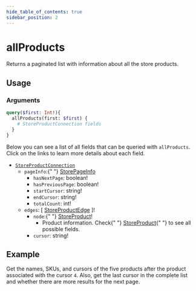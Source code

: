 ```yaml
---
hide_table_of_contents: true
sidebar_position: 2
---
```



# allProducts

Returns a paginated list with information about all the store products.

## Usage

<div className="lg:grid grid-cols-2 gap-20 pt-5">

<div>

<h3 className="mb-4">Arguments</h3>

<PropsComponent
  name="first"
  type="Int"
  description="	Number of items that should return from the complete result list."
  required="true"
/>

<PropsComponent
  name="after"
  type="String"
  description="Product pagination argument, indicating the cursor corresponding to the item after which the results should be fetched."
/>

</div>
<div>

<Tabs>
  <TabItem value="query" label="Query" default>

```graphql
query($first: Int!){
  allProducts(first: $first) {
    # StoreProductConnection fields
  }
}
```

</TabItem>

<TabItem value="response" label="Response">

Below you can see a list of all fields that can be queried with `allProducts`. Click on the links to learn more details about each field.

<ul>
  <li>
    <a href="/reference/api/objects#storeproductconnection">
      <code>StoreProductConnection</code>
    </a>
    <ul>
      <li>
        <code>pageInfo</code>:{" "}
        <a href="/reference/api/objects/#storepageinfo">StorePageInfo</a>
        <ul>
          <li>
            <code>hasNextPage</code>: boolean!
          </li>
          <li>
            <code>hasPreviousPage</code>: boolean!
          </li>
          <li>
            <code>startCursor</code>: string!
          </li>
          <li>
            <code>endCursor</code>: string!
          </li>
          <li>
            <code>totalCount</code>: int!
          </li>
        </ul>
      </li>
      <li>
        <code>edges</code>: [
        <a href="/reference/api/objects/#storeproductedge">StoreProductEdge</a>
        ]!
        <ul>
          <li>
            <code>node</code>:{" "}
            <a href="/reference/api/objects/#storeproduct">StoreProduct</a>!
            <ul>
              <li>
                Product information. Check{" "}
                <a href="/reference/api/objects/#storeproduct">StoreProduct</a>{" "}
                to see all possible fields.
              </li>
            </ul>
          </li>
          <li>
            <code>cursor</code>: string!
          </li>
        </ul>
      </li>
    </ul>
  </li>
</ul>

</TabItem>
</Tabs>
</div>
</div>

## Example

Get the names, SKUs, and cursors of the five products after the product associated with the cursor `4`. Also, get the last cursor in the complete list and whether there are more results for the next page.

<GraphQLExplorer
  query='query {
  allProducts (first:5, after:"4") {
    pageInfo {
      hasNextPage,
      endCursor
    },
    edges {
      node {
        name,
        sku
      },
      cursor
    }
  }
}'
/>
